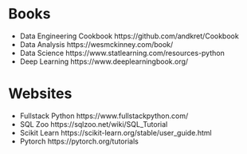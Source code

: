 # Books 

- Data Engineering Cookbook https://github.com/andkret/Cookbook
- Data Analysis https://wesmckinney.com/book/
- Data Science https://www.statlearning.com/resources-python
- Deep Learning https://www.deeplearningbook.org/

# Websites

- Fullstack Python https://www.fullstackpython.com/
- SQL Zoo https://sqlzoo.net/wiki/SQL_Tutorial
- Scikit Learn https://scikit-learn.org/stable/user_guide.html
- Pytorch https://pytorch.org/tutorials

